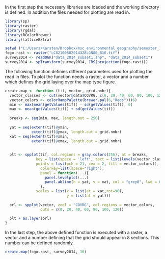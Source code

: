 In the first step the necessary libraries are loaded and the working directory is defined. 
In addition the files needed for plotting are read in. 
```r
library(sp)
library(raster)
library(rgdal)
library(RColorBrewer)
library(latticeExtra)

setwd ("C:/Users/Karsten/Dropbox/msc_environmental_geography/semester_1/datamanagement/data")
fogo.rast <- raster("LC82100502014328LGN00_B10.tif")
survey2014 <- readOGR("data_2014_subset1.shp", "data_2014_subset1")
survey2014 <- spTransform(survey2014, CRS(projection(fogo.rast)))
```

The following function definies different parameters used for plotting the read in files. 
To plot the function needs a raster, a vector and a number which defines the grid laying over
the map type figure. 

```r
create.map <- function (tif, vector, grid.nmbr){
  vector_classes <- cut(vector@data$COVRG, c(0, 20, 40, 60, 80, 100, 120))
  vector_colors <- colorRampPalette(brewer.pal(6,"Reds"))(6)
  min <- max(mean(getValues(tif)) - sd(getValues(tif)), 0)
  max <- mean(getValues(tif)) + sd(getValues(tif))
  
  breaks <- seq(min, max, length.out = 256)
  
  yat = seq(extent(tif)@ymin, 
            extent(tif)@ymax, length.out = grid.nmbr)
  xat = seq(extent(tif)@xmin, 
            extent(tif)@xmax, length.out = grid.nmbr)
  
  
  plt <- spplot(tif, col.regions = gray.colors(256), at = breaks,
              key = list(space = 'left', text = list(levels(vector_classes)), 
              points = list(pch = 21, cex = 2, fill = vector_colors)),
                colorkey=list(space="right"),
                panel = function(...){
                  panel.levelplot(...)
                  panel.abline(h = yat, v = xat, col = "grey0", lwd = 0.8, lty = 5) 
                },
              scales = list(x = list(at = xat,rot=90),
                            y = list(at = yat)))
  
  orl <- spplot(vector, zcol = "COVRG", col.regions = vector_colors, 
                cuts = c(0, 20, 40, 60, 80, 100, 120))
  
  plt + as.layer(orl)
}
```

In the last step, the above defined function is executed with a raster, a vector and a number 
defining that the grid should appear in 8 sections. This number can be defined randomly. 

```r
create.map(fogo.rast, survey2014, 10)
```

